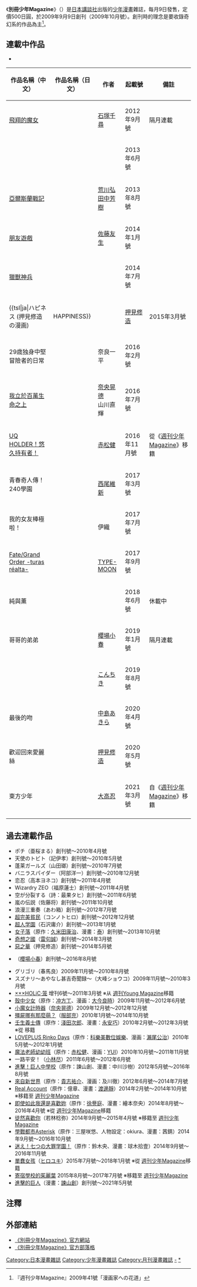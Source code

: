 {{Otheruses|subject=2009年創刊的[[講談社|講談社]]漫畫月刊|other=1965年創刊的月刊少年Magazine前身|月刊少年Magazine}}
{{Infobox Magazine
|  title = 別冊少年Magazine
|   image_file = 別冊少年Magazine創刊2號封面.jpg
| image_size = 200px
|   image_caption = 別冊少年Magazine 2009年11月號(創刊2號)封面
|   editor =
|    editor_title =
|   staff_writer =
|    frequency = 月刊
|     circulation =
|    category = [[少年漫畫|少年漫畫]]雜誌
|     company =
|   publisher = [[講談社|講談社]]
|      firstdate = 2009年9月9日（2009年10月號）
|  country = [[日本|日本]]
|  language = 日文
| website = [http://kc.kodansha.co.jp/magazine/index.php/04783 別冊少年Magazine]
|    issn =
}}

《'''別冊少年Magazine'''》（{{lang-ja|別冊少年マガジン}}）是[[日本|日本]][[講談社|講談社]]出版的[[少年漫畫|少年漫畫]]雜誌，每月9日發售，定價500日圓，於2009年9月9日創刊（2009年10月號）。創刊時的理念是要收錄奇幻系的作品為主<ref>『週刊少年Magazine』2009年41號「漫画家への花道」</ref>。

== 連載中作品 ==
* {{small|更新至2021年3月（2021年3月號），部分中文名稱為暫譯。}}
{| class="wikitable sortable" style="font-size:small;"
! 作品名稱（中文） !! 作品名稱（日文） !! 作者 !! 起載號 !! 備註
|-
! [[飛翔的魔女|飛翔的魔女]]
| {{lang|ja|ふらいんぐうぃっち}} || [[石塚千尋|石塚千尋]] || 2012年9月號 || 隔月連載
|-
! {{tsl|ja|将棋の渡辺くん|将棋的渡邊君}}
| {{lang|ja|将棋の渡辺くん}} || {{tsl|ja|伊奈めぐみ|伊奈惠}} || 2013年6月號 ||
|-
! [[亞爾斯蘭戰記|亞爾斯蘭戰記]]
| {{lang|ja|アルスラーン戦記}} || [[荒川弘|荒川弘]]{{small|（作畫）}}<br>[[田中芳樹|田中芳樹]]{{small|（原作）}} || 2013年8月號 || 
|-
! [[朋友遊戲|朋友遊戲]]
| {{lang|ja|トモダチゲーム}} || [[佐藤友生|佐藤友生]]{{small|（作畫）}}<br>{{tsl|ja|山口ミコト|山口尊}}{{small|（原作）}} || 2014年1月號 || 
|-
! [[獵獸神兵|獵獸神兵]]
| {{lang|ja|かつて神だった獣たちへ}} || {{lang|ja|{{tsl|ja|めいびい}}}} || 2014年7月號 || 
|-
! {{tsl|ja|ハピネス (押見修造の漫画)||HAPPINESS}}
| {{lang|ja|ハピネス}} || [[押見修造|押見修造]] || 2015年3月號 || 
|-
! 29歳独身中堅冒險者的日常
| {{lang|ja|29歳独身中堅冒険者の日常}} || 奈良一平 || 2016年2月號 || 
|-
! [[我立於百萬生命之上|我立於百萬生命之上]]
| {{lang|ja|100万の命の上に俺は立っている}} || [[奈央晃德|奈央晃德]]{{small|（作畫）}}<br>山川直輝{{small|（原作）}}  || 2016年7月號 || 
|-
! [[UQ_HOLDER！悠久持有者！|UQ HOLDER！悠久持有者！]]
| {{lang|ja|UQ HOLDER!}} || [[赤松健|赤松健]] || 2016年11月號 || 從《[[週刊少年Magazine|週刊少年Magazine]]》移籍{{small|（Stage.129）}}
|-
! 青春奇人傳！240學園
| {{lang|ja|青春奇人伝! 240学園}} || {{tsl|ja|柴もち|柴百千}}{{small|（作畫）}}<br>[[西尾維新|西尾維新]]{{small|（原案）}} || 2017年3月號 || 
|-
! 我的女友棒極啦！
| {{lang|ja|僕の彼女は最高です!}} || {{tsl|ja|髙田タカミ|髙田髙田}}{{small|（作畫）}}<br>伊織{{small|（原作）}}  || 2017年7月號 || 
|-
! [[Fate/Grand_Order#書籍|Fate/Grand Order -turas réalta-]]
| {{lang|ja|Fate/Grand Order -turas réalta-!}} || {{tsl|ja|カワグチタケシ|川口武}}{{small|（作畫）}}<br>[[TYPE-MOON|TYPE-MOON]]{{small|（原作）}}  || 2017年9月號 || 
|-
! 純與薰
| {{lang|ja|純とかおる}} || {{lang|ja|二駅ずい}} || 2018年6月號 || 休載中
|-
! 哥哥的弟弟
| {{lang|ja|兄ちゃんの弟}} || [[櫻場小春|櫻場小春]] || 2019年1月號 || 隔月連載
|-
! 
| {{lang|ja|おりたたぶ}} || [[こんちき|こんちき]] || 2019年8月號 ||
|-
! 最後的吻
| {{lang|ja|らすときす}} || [[中島あきら|中島あきら]] || 2020年4月號 ||
|-
! 歡迎回來愛麗絲
| {{lang|ja|おかえりアリス}} || [[押見修造|押見修造]] || 2020年5月號 ||
|-
! 東方少年
| {{lang|ja|オリエント}} || [[大高忍|大高忍]] || 	2021年3月號 ||自《[[週刊少年Magazine|週刊少年Magazine]]》移籍
|-
|}

==過去連載作品==
* ポチ（亜桜まる）創刊號～2010年4月號
* 天使のトビト（記伊孝）創刊號～2010年5月號
* 蓬莱ガールズ（山田瑯）創刊號～2010年7月號
* バニラスパイダー（阿部洋一）創刊號～2010年12月號
* 恋忍（高本ヨネコ）創刊號～2011年4月號
* Wizardry ZEO（福原蓮士）創刊號～2011年4月號
* 空が分裂する（詩：最果タヒ）創刊號～2011年6月號
* 嵐の伝説（佐藤将）創刊號～2011年10月號
* 浪漫三重奏（あわ箱）創刊號～2012年7月號
* [[超完美貧民|超完美貧民]]（コンノトヒロ）創刊號～2012年12月號
* [[超人学園|超人学園]]（石沢庸介）創刊號～2013年1月號
* [[女子落|女子落]]（原作：[[久米田康治|久米田康治]]、漫畫：[[泰|泰]]）創刊號～2013年10月號
* [[奇想之國|奇想之國]]（[[雷句誠|雷句誠]]）創刊號～2014年3月號
* [[惡之華_(2009年漫畫)|惡之華]]（押見修造）創刊號～2014年5月號
* {{tsl|ja|そんな未来はウソである|我的未來不是真}}（[[櫻場小春|櫻場小春]]）創刊號～2016年8月號
* グリゴリ（春馬良）2009年11月號～2010年8月號
* スズナリ〜あやなし甚吉奇聞録〜（大峰ショウコ）2009年11月號～2010年3月號
* [[×××HOLiC|×××HOLiC·笼]] 增刊6號～2011年3月號 ※从 [[週刊Young_Magazine|週刊Young Magazine]]移籍
* [[殼中少女|殼中少女]]（原作：[[冲方丁|冲方丁]]、漫画：[[大今良時|大今良時]]）2009年11月號～2012年6月號
* [[小魔女計時器|小魔女計時器]]（[[奈央晃德|奈央晃德]]）2009年12月號～2012年12月號
* [[殭屍哪有那麼萌？|殭屍哪有那麼萌？]]（[[服部充|服部充]]）2010年1月號～2014年10月號
* [[壬生義士傳|壬生義士傳]]（原作：[[淺田次郎|淺田次郎]]、漫畫：[[永安巧|永安巧]]）2010年2月號～2012年3月號 ※從 {{tsl|ja|コミックチャージ|Comic CHARGE}}移籍
* [[LOVEPLUS|LOVEPLUS Rinko Days]]（原作：[[科樂美數位娛樂|科樂美數位娛樂]]、漫画：[[瀨尾公治|瀨尾公治]]）2010年5月號～2012年1月號
* [[魔法老師幼幼班|魔法老師幼幼班]]（原作：[[赤松健|赤松健]]、漫画：[[YUI_(漫畫家)|YUI]]）2010年10月號～2011年11月號
* 一路平安！（[[小林尽|小林尽]]）2011年6月號～2012年6月號
* [[進擊！巨人中學校|進擊！巨人中學校]]（原作：諫山創、漫畫：中川沙樹）2012年5月號～2016年8月號
* [[來自新世界|來自新世界]]（原作：[[貴志祐介|貴志祐介]]、漫画：及川徹）2012年6月號～2014年7月號
* [[Real_Account|Real Account]]（原作：億章、漫畫：[[渡邊靜|渡邊靜]]）2014年2月號～2014年10月號 ※移籍至 [[週刊少年Magazine|週刊少年Magazine]]
* [[馬子們！寫給曾經被我愛過傷害過的你們|即使如此我還是喜歡妳]]（原作：[[徐譽庭|徐譽庭]]、漫畫：繪本奈央）2014年8月號～2016年4月號 ※從 [[週刊少年Magazine|週刊少年Magazine]]移籍
* [[徒然喜歡你|徒然喜歡你]]（若林稔弥）2014年9月號～2015年4月號 ※移籍至 [[週刊少年Magazine|週刊少年Magazine]]
* [[學戰都市Asterisk|學戰都市Asterisk]]（原作：三屋咲悠、人物設定：okiura、漫畫：茜錆）2014年9月號～2016年10月號
* [[七大罪_(漫畫)|迷え！七つの大罪学園！]]（原作：鈴木央、漫畫：球木拾壹）2014年9月號～2016年11月號
* [[單蠢女孩|單蠢女孩]]（[[自稱清純派|ヒロユキ]]）2015年7月號～2018年1月號 ※從 [[週刊少年Magazine|週刊少年Magazine]]移籍
* [[寄宿學校的茱麗葉|寄宿學校的茱麗葉]] 2015年8月號～2017年7月號 ※移籍至 [[週刊少年Magazine|週刊少年Magazine]]
* [[進擊的巨人|進擊的巨人]]（漫畫：[[諫山創|諫山創]]）創刊號～2021年5月號

== 注釋 ==
<div style="font-size:small" class="references-2column"> 
<references />
</div>

== 外部連結 ==
* [http://betsumaga.jp/ 《別冊少年Magazine》官方網站]{{ja icon}}
* [https://web.archive.org/web/20111216162407/http://betsumaga.weblogs.jp/ 《別冊少年Magazine》官方部落格]{{ja icon}}

{{講談社}}
{{別冊少年Magazine連載中}}

{{DEFAULTSORT:Magazine}}
[[Category:日本漫畫雜誌|Category:日本漫畫雜誌]]
[[Category:少年漫畫雜誌|Category:少年漫畫雜誌]]
[[Category:月刊漫畫雜誌|Category:月刊漫畫雜誌]]
[[Category:週刊少年Magazine|-]]
[[Category:別冊少年Magazine|*]]